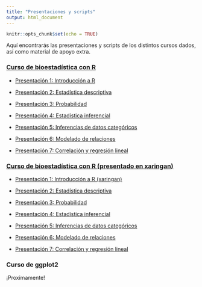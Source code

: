 ```yaml
---
title: "Presentaciones y scripts"
output: html_document
---
```


```r
knitr::opts_chunk$set(echo = TRUE)
```


Aquí encontrarás las presentaciones y scripts de los distintos cursos dados, así como material de apoyo extra.

### [Curso de bioestadística con R](https://imalejandrorg.github.io/Curso_R_basico/Curso_R_basico/docs/index.html)

- [Presentación 1: Introducción a R](https://imalejandrorg.github.io/Curso_R_basico/presentaciones/Clase-01/clase-01.html#1)

- [Presentación 2: Estadística descriptiva](https://imalejandrorg.github.io/Curso_R_basico/presentaciones/Clase-02/clase-02.html#1)

- [Presentación 3: Probabilidad](https://imalejandrorg.github.io/Curso_R_basico/presentaciones/Clase-03/clase-03.html#1)

- [Presentación 4: Estadística inferencial](https://imalejandrorg.github.io/Curso_R_basico/presentaciones/Clase-04/clase-04.html#1)

- [Presentación 5: Inferencias de datos categóricos](https://imalejandrorg.github.io/Curso_R_basico/presentaciones/Clase-05/clase-05.html#1)

- [Presentación 6: Modelado de relaciones](https://imalejandrorg.github.io/Curso_R_basico/presentaciones/Clase-06/clase-06.html#1)

- [Presentación 7: Correlación y regresión lineal](https://imalejandrorg.github.io/Curso_R_basico/presentaciones/Clase-07/clase-07.html#1)

### [Curso de bioestadística con R (presentado en xaringan)](https://imalejandrorg.github.io/Curso_R_basico/Curso_R_basico/docs/index.html)

- [Presentación 1: Introducción a R (xaringan)](https://imalejandrorg.github.io/Curso_R_basico/presentaciones/Clase-01/clase-01-xaringan.html#1)

- [Presentación 2: Estadística descriptiva](https://imalejandrorg.github.io/Curso_R_basico/presentaciones/Clase-02/clase-02-xaringan.html#1)

- [Presentación 3: Probabilidad](https://imalejandrorg.github.io/Curso_R_basico/presentaciones/Clase-03/clase-03-xaringan.html#1)

- [Presentación 4: Estadística inferencial](https://imalejandrorg.github.io/Curso_R_basico/presentaciones/Clase-04/clase-04.html#1)

- [Presentación 5: Inferencias de datos categóricos](https://imalejandrorg.github.io/Curso_R_basico/presentaciones/Clase-05/clase-05.html#1)

- [Presentación 6: Modelado de relaciones](https://imalejandrorg.github.io/Curso_R_basico/presentaciones/Clase-06/clase-06.html#1)

- [Presentación 7: Correlación y regresión lineal](https://imalejandrorg.github.io/Curso_R_basico/presentaciones/Clase-07/clase-07.html#1)

### Curso de ggplot2

¡Proximamente!
